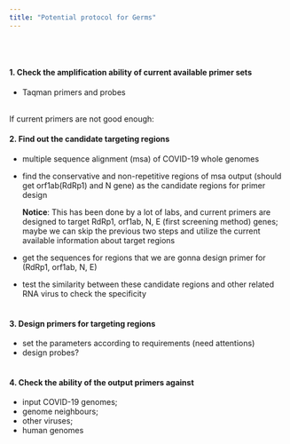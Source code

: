 ```yaml
---
title: "Potential protocol for Germs"
---
```


<br><br>

#### 1. Check the amplification ability of current available primer sets
- Taqman primers and probes 
<br><br>

If current primers are not good enough: 

#### 2. Find out the candidate targeting regions

- multiple sequence alignment (msa) of COVID-19 whole genomes 
- find the conservative and non-repetitive regions of msa output (should get orf1ab(RdRp1) and N gene) as the candidate regions for primer design

  **Notice**: This has been done by a lot of labs, and current primers are designed to target RdRp1, orf1ab, N, E (first screening method) genes; maybe we can skip the previous two steps and utilize the current available information about target regions
  
- get the sequences for regions that we are gonna design primer for (RdRp1, orf1ab, N, E)
- test the similarity between these candidate regions and other related RNA virus to check the specificity
<br><br>

#### 3. Design primers for targeting regions

- set the parameters according to requirements (need attentions)
- design probes?
<br><br>

#### 4. Check the ability of the output primers against

- input COVID-19 genomes; 
- genome neighbours; 
- other viruses; 
- human genomes
